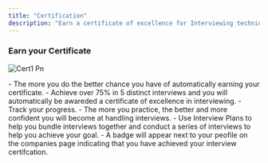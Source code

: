 ```yaml
---
title: "Certification"
description: "Earn a certificate of excellence for Interviewing technique. Achieve over 75% in 5 distinct interviews and earn your certificate."
---
```


### Earn your Certificate

![Cert1 Pn](/images/cert1.png)

<Steps>
  <Step title="Conduct Multiple Interviews" icon="people-arrows">
    - The more you do the better chance you have of automatically earning your certificate.
    - Achieve over 75% in 5 distinct interviews and you will automatically be awareded a certificate of excellence in interviewing.
    - Track your progress.
  </Step>
  <Step title="Badge of Honour" icon="badge-check">
    - The more you practice, the better and more confident you will become at handling interviews.
    - Use Interview Plans to help you bundle interviews together and conduct a series of interviews to help you achieve your goal.
    - A badge will appear next to your peofile on the companies page indicating that you have achieved your interview certifcation.
  </Step>
</Steps>